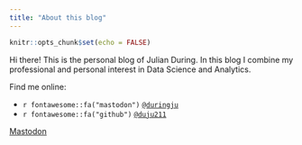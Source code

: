 ```yaml
---
title: "About this blog"
---
```


```r
knitr::opts_chunk$set(echo = FALSE)
```

Hi there! This is the personal blog of Julian During. In this blog I combine
my professional and personal interest in Data Science and Analytics.

Find me online:

  - `r fontawesome::fa("mastodon")` [`@duringju`](https://fosstodon.org/@duringju)
  - `r fontawesome::fa("github")` [`@duju211`](https://github.com/duju211)
  
```{=html}
<a rel="me" href="https://fosstodon.org/@duringju">Mastodon</a>
```

